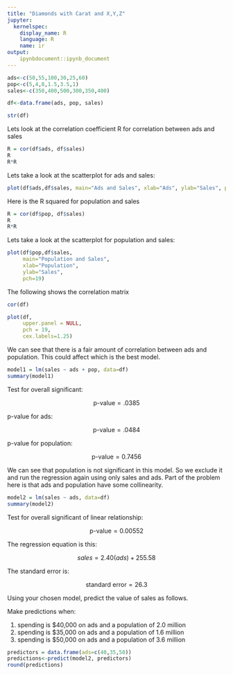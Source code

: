 ```yaml
---
title: "Diamonds with Carat and X,Y,Z"
jupyter:
  kernelspec:
    display_name: R
    language: R
    name: ir
output:
    ipynbdocument::ipynb_document
---
```



```r
ads<-c(50,55,100,30,25,60)
pop<-c(5,4,8,1.5,3.5,1)
sales<-c(350,400,500,300,350,400)

df<-data.frame(ads, pop, sales)
```

```r
str(df)
```

Lets look at the correlation coefficient R for correlation between ads and sales 

```r
R = cor(df$ads, df$sales)
R
R*R
```

Lets take a look at the scatterplot for ads and sales:

```r
plot(df$ads,df$sales, main="Ads and Sales", xlab="Ads", ylab="Sales", pch=19)
```

Here is the R squared for population  and sales

```r
R = cor(df$pop, df$sales)
R
R*R
```

Lets take a look at the scatterplot for population and sales:

```r
plot(df$pop,df$sales, 
     main="Population and Sales", 
     xlab="Population", 
     ylab="Sales", 
     pch=19)
```

The following shows the correlation matrix

```r
cor(df)
```

```r
plot(df, 
     upper.panel = NULL, 
     pch = 19, 
     cex.labels=1.25)
```

We can see that there is a fair amount of correlation between ads and population. This could affect which is the best model. 

```r
model1 = lm(sales ~ ads + pop, data=df)
summary(model1)
```
Test for overall significant:

$$ \text{p-value} = .0385 $$

p-value for ads:

$$ \text{p-value} = .0484 $$

p-value for population:

$$ \text{p-value} = 0.7456 $$

We can see that population is not significant in this model. So we exclude it and run the regression again using only sales and ads. Part of the problem here is that ads and population have some collinearity.

```r
model2 = lm(sales ~ ads, data=df)
summary(model2)
```
Test for overall significant of linear relationship:

$$ \text{p-value} = 0.00552 $$

The regression equation is this:

$$ sales =2.40(ads) + 255.58 $$   

    
The standard error is:

$$ \text{standard error} = 26.3  $$ 

Using your chosen model, predict the value of sales as follows.  

Make predictions when: 

1.   spending is \$40,000 on ads and a population of 2.0 million 
2.   spending is \$35,000 on ads and a population of 1.6 million 
2.   spending is \$50,000 on ads and a population of 3.6 million 

```r
predictors = data.frame(ads=c(40,35,50))
predictions<-predict(model2, predictors)
round(predictions)
```

